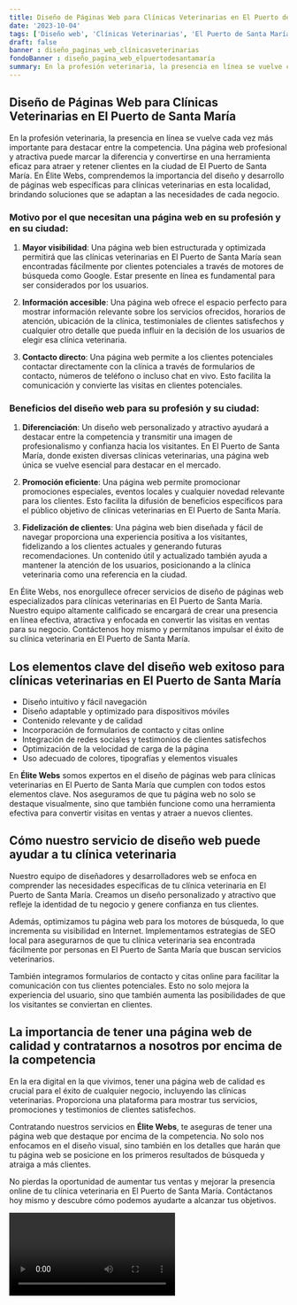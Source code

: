 ```yaml
---
title: Diseño de Páginas Web para Clínicas Veterinarias en El Puerto de Santa María
date: '2023-10-04'
tags: ['Diseño web', 'Clínicas Veterinarias', 'El Puerto de Santa María']
draft: false
banner : diseño_paginas_web_clínicasveterinarias
fondoBanner : diseño_pagina_web_elpuertodesantamaría
summary: En la profesión veterinaria, la presencia en línea se vuelve cada vez más importante para destacar entre la competencia. Una página web profesional y atractiva puede marcar la diferencia y convertirse en una herramienta eficaz para atraer y retener clientes en la ciudad de El Puerto de Santa María. En Élite Webs, comprendemos la importancia del diseño y desarrollo de páginas web específicas para clínicas veterinarias en esta localidad, brindando soluciones que se adaptan a las necesidades de cada negocio.
---
```


## Diseño de Páginas Web para Clínicas Veterinarias en El Puerto de Santa María

En la profesión veterinaria, la presencia en línea se vuelve cada vez más importante para destacar entre la competencia. Una página web profesional y atractiva puede marcar la diferencia y convertirse en una herramienta eficaz para atraer y retener clientes en la ciudad de El Puerto de Santa María. En Élite Webs, comprendemos la importancia del diseño y desarrollo de páginas web específicas para clínicas veterinarias en esta localidad, brindando soluciones que se adaptan a las necesidades de cada negocio.

### Motivo por el que necesitan una página web en su profesión y en su ciudad:

1. **Mayor visibilidad**: Una página web bien estructurada y optimizada permitirá que las clínicas veterinarias en El Puerto de Santa María sean encontradas fácilmente por clientes potenciales a través de motores de búsqueda como Google. Estar presente en línea es fundamental para ser considerados por los usuarios.

2. **Información accesible**: Una página web ofrece el espacio perfecto para mostrar información relevante sobre los servicios ofrecidos, horarios de atención, ubicación de la clínica, testimoniales de clientes satisfechos y cualquier otro detalle que pueda influir en la decisión de los usuarios de elegir esa clínica veterinaria.

3. **Contacto directo**: Una página web permite a los clientes potenciales contactar directamente con la clínica a través de formularios de contacto, números de teléfono o incluso chat en vivo. Esto facilita la comunicación y convierte las visitas en clientes potenciales.

### Beneficios del diseño web para su profesión y su ciudad:

1. **Diferenciación**: Un diseño web personalizado y atractivo ayudará a destacar entre la competencia y transmitir una imagen de profesionalismo y confianza hacia los visitantes. En El Puerto de Santa María, donde existen diversas clínicas veterinarias, una página web única se vuelve esencial para destacar en el mercado.

2. **Promoción eficiente**: Una página web permite promocionar promociones especiales, eventos locales y cualquier novedad relevante para los clientes. Esto facilita la difusión de beneficios específicos para el público objetivo de clínicas veterinarias en El Puerto de Santa María.

3. **Fidelización de clientes**: Una página web bien diseñada y fácil de navegar proporciona una experiencia positiva a los visitantes, fidelizando a los clientes actuales y generando futuras recomendaciones. Un contenido útil y actualizado también ayuda a mantener la atención de los usuarios, posicionando a la clínica veterinaria como una referencia en la ciudad.

En Élite Webs, nos enorgullece ofrecer servicios de diseño de páginas web especializados para clínicas veterinarias en El Puerto de Santa María. Nuestro equipo altamente calificado se encargará de crear una presencia en línea efectiva, atractiva y enfocada en convertir las visitas en ventas para su negocio. Contáctenos hoy mismo y permítanos impulsar el éxito de su clínica veterinaria en El Puerto de Santa María.

<GifSeo />

<Cta />

## Los elementos clave del diseño web exitoso para clínicas veterinarias en El Puerto de Santa María

- Diseño intuitivo y fácil navegación
- Diseño adaptable y optimizado para dispositivos móviles
- Contenido relevante y de calidad
- Incorporación de formularios de contacto y citas online
- Integración de redes sociales y testimonios de clientes satisfechos
- Optimización de la velocidad de carga de la página
- Uso adecuado de colores, tipografías y elementos visuales

En **Élite Webs** somos expertos en el diseño de páginas web para clínicas veterinarias en El Puerto de Santa María que cumplen con todos estos elementos clave. Nos aseguramos de que tu página web no solo se destaque visualmente, sino que también funcione como una herramienta efectiva para convertir visitas en ventas y atraer a nuevos clientes.

## Cómo nuestro servicio de diseño web puede ayudar a tu clínica veterinaria

Nuestro equipo de diseñadores y desarrolladores web se enfoca en comprender las necesidades específicas de tu clínica veterinaria en El Puerto de Santa María. Creamos un diseño personalizado y atractivo que refleje la identidad de tu negocio y genere confianza en tus clientes.

Además, optimizamos tu página web para los motores de búsqueda, lo que incrementa su visibilidad en Internet. Implementamos estrategias de SEO local para asegurarnos de que tu clínica veterinaria sea encontrada fácilmente por personas en El Puerto de Santa María que buscan servicios veterinarios.

También integramos formularios de contacto y citas online para facilitar la comunicación con tus clientes potenciales. Esto no solo mejora la experiencia del usuario, sino que también aumenta las posibilidades de que los visitantes se conviertan en clientes.

## La importancia de tener una página web de calidad y contratarnos a nosotros por encima de la competencia

En la era digital en la que vivimos, tener una página web de calidad es crucial para el éxito de cualquier negocio, incluyendo las clínicas veterinarias. Proporciona una plataforma para mostrar tus servicios, promociones y testimonios de clientes satisfechos.

Contratando nuestros servicios en **Élite Webs**, te aseguras de tener una página web que destaque por encima de la competencia. No solo nos enfocamos en el diseño visual, sino también en los detalles que harán que tu página web se posicione en los primeros resultados de búsqueda y atraiga a más clientes.

No pierdas la oportunidad de aumentar tus ventas y mejorar la presencia online de tu clínica veterinaria en El Puerto de Santa María. Contáctanos hoy mismo y descubre cómo podemos ayudarte a alcanzar tus objetivos.

<Video />

<CtaBot job='Clínicas Veterinarias' city='El Puerto de Santa María'/>

<Gmaps query='El Puerto de Santa María+españa+maps' />